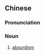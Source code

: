 {{also|荒谬主义}}
==Chinese==
{{zh-forms|s=荒谬主义|type=22}}

===Pronunciation===
{{zh-pron
|m=huāngmiùzhǔyì
|cat=n
}}

===Noun===
{{zh-noun}}

# [[absurdism]]